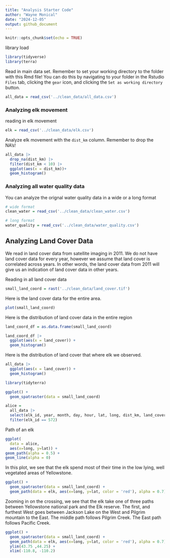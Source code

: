 ```yaml
---
title: "Analysis Starter Code"
author: "Wayne Monical"
date: "2024-12-05"
output: github_document
---
```


```r
knitr::opts_chunk$set(echo = TRUE)
```

library load
```r
library(tidyverse)
library(terra)
```



Read in main data set. Remember to set your working directory to the folder with this Rmd file! You can do this by navigating to your folder in the Rstudio `Files` tab, clicking the `gear` icon, and clicking the `Set as working directory` button.
```r
all_data = read_csv('../clean_data/all_data.csv')
```


### Analyzing elk movement 

reading in elk movement
```r
elk = read_csv('../clean_data/elk.csv')
```


Analyze elk movement with the `dist_km` column. Remember to drop the NA's!
```r
all_data |> 
  drop_na(dist_km) |> 
  filter(dist_km < 10) |> 
  ggplot(aes(x = dist_km))+
  geom_histogram()
```



### Analyzing all water quality data

You can analyze the orignal water quality data in a wide or a long format
```r
# wide format
clean_water = read_csv('../clean_data/clean_water.csv')

# long format
water_quality = read_csv('../clean_data/water_quality.csv')
```


## Analyzing Land Cover Data

We read in land cover data from satellite imaging in 2011. We do not have land cover data for every year, however we assume that land cover is correlated across years. In other words, the land cover data from 2011 will give us an indication of land cover data in other years.


Reading in all land cover data
```r
small_land_coord = rast('../clean_data/land_cover.tif')
```

Here is the land cover data for the entire area. 
```r
plot(small_land_coord)
```

Here is the distribution of land cover data in the entire region
```r
land_coord_df = as.data.frame(small_land_coord)

land_coord_df |> 
  ggplot(aes(x = land_cover)) +
  geom_histogram()
```


Here is the distribution of land cover that where elk we observed.
```r
all_data |> 
  ggplot(aes(x = land_cover)) +
  geom_histogram()
```



```r
library(tidyterra)
```


```r
ggplot() +
  geom_spatraster(data = small_land_coord) 
```


```r
alice =
  all_data |> 
  select(elk_id, year, month, day, hour, lat, long, dist_km, land_cover) |> 
  filter(elk_id == 572)
```

Path of an elk
```r
ggplot(
  data = alice, 
  aes(x=long, y=lat)) +
geom_path(alpha = 0.5) +
geom_line(alpha = 0) 
```



In this plot, we see that the elk spend most of their time in the low lying, well vegetated areas of Yellowstone.
```r
ggplot() +
  geom_spatraster(data = small_land_coord) + 
  geom_path(data = elk, aes(x=long, y=lat, color = 'red'), alpha = 0.7)
```




Zooming in on the crossing, we see that the elk take one of three paths between Yellowstone national park and the Elk reserve. The first, and furthest West goes between Jackson Lake on the West and Pilgrim mountain to the East. The middle path follows Pilgrim Creek. The East path follows Pacific Creek. 
```r
ggplot() +
  geom_spatraster(data = small_land_coord) + 
  geom_path(data = elk, aes(x=long, y=lat, color = 'red'), alpha = 0.7) +
  ylim(43.75 ,44.25) + 
  xlim(-110.8, -110.2)
```


